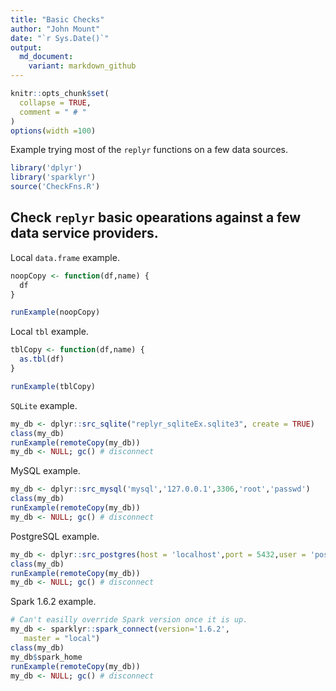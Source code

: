 ```yaml
---
title: "Basic Checks"
author: "John Mount"
date: "`r Sys.Date()`"
output:
  md_document:
    variant: markdown_github
---
```


```r
knitr::opts_chunk$set(
  collapse = TRUE,
  comment = " # "
)
options(width =100)
```

Example trying most of the `replyr` functions on a few data sources.

```r
library('dplyr')
library('sparklyr')
source('CheckFns.R')
```


Check `replyr` basic opearations against a few data service providers.
-------------


Local `data.frame` example.

```r
noopCopy <- function(df,name) {
  df
}

runExample(noopCopy)
```

Local `tbl` example.

```r
tblCopy <- function(df,name) {
  as.tbl(df)
}

runExample(tblCopy)
```

`SQLite` example.

```r
my_db <- dplyr::src_sqlite("replyr_sqliteEx.sqlite3", create = TRUE)
class(my_db)
runExample(remoteCopy(my_db))
my_db <- NULL; gc() # disconnect
```

MySQL example.

```r
my_db <- dplyr::src_mysql('mysql','127.0.0.1',3306,'root','passwd')
class(my_db)
runExample(remoteCopy(my_db))
my_db <- NULL; gc() # disconnect
```

PostgreSQL example.

```r
my_db <- dplyr::src_postgres(host = 'localhost',port = 5432,user = 'postgres',password = 'pg')
class(my_db)
runExample(remoteCopy(my_db))
my_db <- NULL; gc() # disconnect
```

Spark 1.6.2 example.

```r
# Can't easilly override Spark version once it is up.
my_db <- sparklyr::spark_connect(version='1.6.2', 
   master = "local")
class(my_db)
my_db$spark_home
runExample(remoteCopy(my_db))
my_db <- NULL; gc() # disconnect
```
